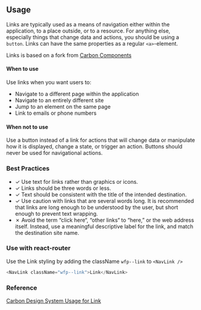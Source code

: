 
## Usage

Links are typically used as a means of navigation either within the application, to a place outside, or to a resource. For anything else, especially things that change data and actions, you should be using a `button`.
Links can have the same properties as a regular `<a>`-element.

Links is based on a fork from [Carbon Components](https://www.carbondesignsystem.com/components/link/code)

#### When to use

Use links when you want users to:

- Navigate to a different page within the application
- Navigate to an entirely different site
- Jump to an element on the same page
- Link to emails or phone numbers

#### When not to use

Use a button instead of a link for actions that will change data or manipulate how it is displayed, change a state, or trigger an action. Buttons should never be used for navigational actions.

### Best Practices

- ✓ Use text for links rather than graphics or icons.
- ✓ Links should be three words or less.
- ✓ Text should be consistent with the title of the intended destination.
- ✓ Use caution with links that are several words long. It is recommended that links are long enough to be understood by the user, but short enough to prevent text wrapping.
- ✗ Avoid the term “click here“, “other links“ to “here,” or the web address itself. Instead, use a meaningful descriptive label for the link, and match the destination site name.

### Use with react-router

Use the Link styling by adding the className `wfp--link` to `<NavLink />`

```js
<NavLink className="wfp--link">Link</NavLink>
```

### Reference

[Carbon Design System Usage for Link](https://www.carbondesignsystem.com/components/link/usage)
